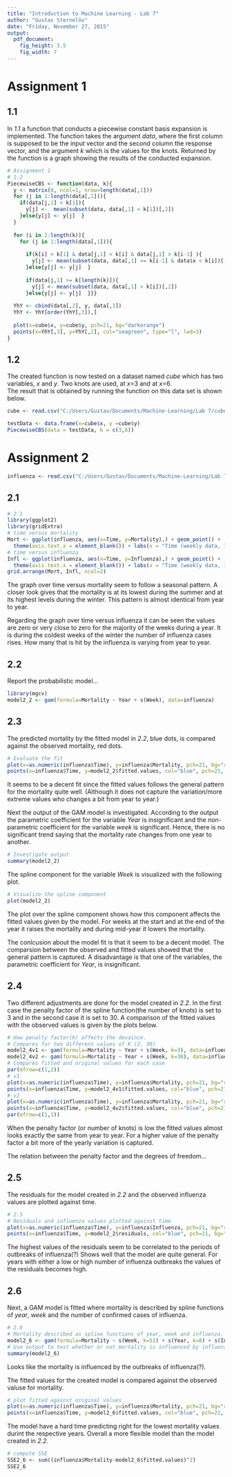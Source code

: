 ```yaml
---
title: "Introduction to Machine Learning - Lab 7"
author: "Gustav Sternelöv"
date: "Friday, November 27, 2015"
output:
  pdf_document:
    fig_height: 3.5
    fig_width: 7
---
```


# Assignment 1
## 1.1
In *1.1* a function that conducts a piecewise constant basis expansion is implemented. The function takes the argument *data*, where the first column is supposed to be the input vector and the second column the response vector, and the argument *k* which is the values for the knots. Returned by the function is a graph showing the results of the conducted expansion.
```r
# Assignment 1
# 1.2
PiecewiseCBS <- function(data, k){
  y <- matrix(0, ncol=1, nrow=length(data[,1]))
  for (j in 1:length(data[,1])){
    if(data[j,1] < k[1]){
      y[j] <-  mean(subset(data, data[,1] < k[1])[,2])
    }else{y[j] <- y[j]  }
  }
  
  for (i in 2:length(k)){
    for (j in 1:length(data[,1])){
      
      if(k[i] > k[1] & data[j,1] < k[i] & data[j,1] > k[i-1] ){
        y[j] <- mean(subset(data, data[,1] >= k[i-1] & data$x < k[i])[,2])
      }else{y[j] <- y[j]  }
      
      if(data[j,1] >= k[length(k)]){
        y[j] <- mean(subset(data, data[,1] > k[i])[,2])
      }else{y[j] <- y[j]  }}}
  
  YhY <- cbind(data[,2], y, data[,1])
  YhY <- YhY[order(YhY[,3]),] 
  
  plot(x=cube$x, y=cube$y, pch=21, bg="darkorange")
  points(x=YhY[,3], y=YhY[,2], col="seagreen", type="l", lwd=3)
}
```

## 1.2
The created function is now tested on a dataset named *cube* which has two variables, *x* and *y*. Two knots are used, at *x*=3 and at *x*=6.  
The result that is obtained by running the function on this data set is shown below.  
```r
cube <- read.csv("C:/Users/Gustav/Documents/Machine-Learning/Lab 7/cube.csv", sep=";", header=TRUE)

testData <- data.frame(x=cube$x, y =cube$y)
PiecewiseCBS(data = testData, k = c(3,6))
```


# Assignment 2
```r
influenza <- read.csv("C:/Users/Gustav/Documents/Machine-Learning/Lab 7/influenza.csv", sep=";", header=TRUE)
```

## 2.1

```r
# 2.1
library(ggplot2)
library(gridExtra)
# time versus mortality
Mort <- ggplot(influenza, aes(x=Time, y=Mortality),) + geom_point() +
  theme(axis.text.x = element_blank()) + labs(x = "Time (weekly data, 1995-2003)")+ ggtitle("Time vs Mortality")
# time versus influenza
Infl <- ggplot(influenza, aes(x=Time, y=Influenza),) + geom_point() +
  theme(axis.text.x = element_blank()) + labs(x = "Time (weekly data, 1995-2003)")+ ggtitle("Time vs Influenza")
grid.arrange(Mort, Infl, ncol=2)
```
The graph over time versus mortality seem to follow a seasonal pattern. A closer look gives that the mortality is at its lowest during the summer and at its highest levels during the winter. This pattern is almost identical from year to year.  

Regarding the graph over time versus influenza it can be seen the values are zero or very close to zero for the majority of the weeks during a year. It is during the coldest weeks of the winter the number of influenza cases rises. How many that is hit by the influenza is varying from year to year. 


## 2.2
Report the probabilistic model...
```r
library(mgcv)
model2_2 <- gam(formula=Mortality ~ Year + s(Week), data=influenza)
```


## 2.3
The predicted mortality by the fitted model in *2.2*, blue dots, is compared against the observed mortality, red dots.  
```r
# Evaluate the fit
plot(x=as.numeric(influenza$Time), y=influenza$Mortality, pch=21, bg="red")
points(x=influenza$Time, y=model2_2$fitted.values, col="blue", pch=21, bg="blue")

```  
It seems to be a decent fit since the fitted values follows the general pattern for the mortality quite well. 
(Although it does not capture the variation/more extreme values who changes a bit from year to year.)

Next the output of the GAM model is investigated. According to the output the parametric coefficient for the variable *Year* is insignificant and the non-parametric coefficient for the variable *week* is significant. Hence, there is no significant trend saying that the mortality rate changes from one year to another.  

```r
# Investigate output
summary(model2_2)

```

The spline component for the variable *Week* is visualized with the following plot.  
```r
# Visualize the spline component
plot(model2_2)
```
The plot over the spline component shows how this component affects the fitted values given by the model. For weeks at the start and at the end of the year it raises the mortality and during mid-year it lowers the mortality.  

The conlcusion about the model fit is that it seem to be a decent model. The comparsion between the observed and fitted values showed that the general pattern is captured. A disadvantage is that one of the variables, the parametric coefficient for *Year*, is insignificant.  

## 2.4
Two different adjustments are done for the model created in *2.2*. In the first case the penalty factor of the spline function(the number of knots) is set to 3 and in the second case it is set to 30. A comparison of the fitted values with the observed values is given by the plots below.  

```r
# How penalty factor(k) affects the devaince. 
# Compares for two different values of K (2, 30)
model2_4v1 <- gam(formula=Mortality ~ Year + s(Week, k=3), data=influenza)
model2_4v2 <- gam(formula=Mortality ~ Year + s(Week, k=30), data=influenza)
# Compares fitted and original values for each case
par(mfrow=c(1,2))
# v1
plot(x=as.numeric(influenza$Time), y=influenza$Mortality, pch=21, bg="red")
points(x=influenza$Time, y=model2_4v1$fitted.values, col="blue", pch=21, bg="blue")
# v2
plot(x=as.numeric(influenza$Time), y=influenza$Mortality, pch=21, bg="red")
points(x=influenza$Time, y=model2_4v2$fitted.values, col="blue", pch=21, bg="blue")
par(mfrow=c(1,1))

```
When the penalty factor (or number of knots) is low the fitted values almost looks exactly the same from year to year. For a higher value of the penalty factor a bit more of the yearly variation is captured. 

The relation between the penalty factor and the degrees of freedom...


## 2.5
The residuals for the model created in *2.2* and the observed influenza values are plotted against time.  

```r
# 2.5
# Residuals and influenza values plotted against time
plot(x=as.numeric(influenza$Time), y=influenza$Influenza, pch=21, bg="red")
points(x=influenza$Time, y=model2_2$residuals, col="blue", pch=21, bg="blue")
```
The highest values of the residuals seem to be correlated to the periods of outbreaks of influenza(?)
Shows well that the model are quite general. For years with either a low or high number of influenza outbreaks the values of the residuals becomes high. 

## 2.6
Next, a GAM model is fitted where mortality is described by spline functions of *year*, *week* and the number of confirmed cases of influenza. 
```r
# 2.6
# Mortality described as spline functions of year, week and influenza. 
model2_6 <- gam(formula=Mortality ~ s(Week, k=51) + s(Year, k=8) + s(Influenza, k=84), data=influenza)
# Use output to test whether or not mortality is influenced by influenza. 
summary(model2_6)
```
Looks like the mortality is influenced by the outbreaks of influenza(?).  

The fitted values for the created model is compared against the observed valuse for mortality. 
```r
# plot fitted against original values
plot(x=as.numeric(influenza$Time), y=influenza$Mortality, pch=21, bg="red")
points(x=influenza$Time, y=model2_6$fitted.values, col="blue", pch=21, bg="blue")
```

The model have a hard time predicting right for the lowest mortality values durint the respective years. 
Overall a more flexible model than the model created in *2.2*. 

```r
# compute SSE
SSE2_6 <- sum((influenza$Mortality-model2_6$fitted.values)^2)
SSE2_6
```


